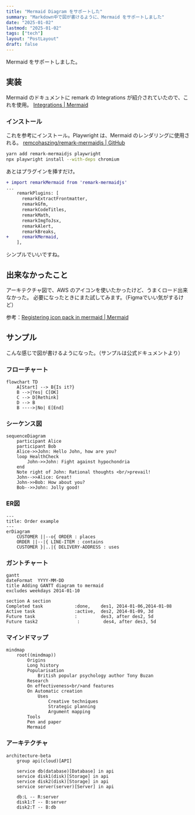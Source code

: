 ```yaml
---
title: "Mermaid Diagram をサポートした"
summary: "Markdown中で図が書けるように、Mermaid をサポートしました"
date: "2025-01-02"
lastmod: "2025-01-02"
tags: ["tech"]
layout: "PostLayout"
draft: false
---
```


Mermaid をサポートしました。

## 実装

Mermaid のドキュメントに remark の Integrations が紹介されていたので、これを使用。
[Integrations | Mermaid](https://mermaid.js.org/ecosystem/integrations-community.html#:~:text=remark-,remark%2Dmermaidjs,-Sphinx)

### インストール

これを参考にインストール。Playwright は、Mermaid のレンダリングに使用される。
[remcohaszing/remark-mermaidjs | GitHub](https://github.com/remcohaszing/remark-mermaidjs)

```bash
yarn add remark-mermaidjs playwright
npx playwright install --with-deps chromium
```

あとはプラグインを挿すだけ。

```diff
+ import remarkMermaid from 'remark-mermaidjs'
...
    remarkPlugins: [
      remarkExtractFrontmatter,
      remarkGfm,
      remarkCodeTitles,
      remarkMath,
      remarkImgToJsx,
      remarkAlert,
      remarkBreaks,
+     remarkMermaid,
    ],
```

シンプルでいいですね。

## 出来なかったこと

アーキテクチャ図で、AWS のアイコンを使いたかったけど、うまくロード出来なかった。
必要になったときにまた試してみます。（Figmaでいい気がするけど）

参考：[Registering icon pack in mermaid | Mermaid](https://mermaid.js.org/config/icons.html)

## サンプル

こんな感じで図が書けるようになった。（サンプルは公式ドキュメントより）

### フローチャート

```mermaid
flowchart TD
    A[Start] --> B{Is it?}
    B -->|Yes| C[OK]
    C --> D[Rethink]
    D --> B
    B ---->|No| E[End]
```

### シーケンス図

```mermaid
sequenceDiagram
    participant Alice
    participant Bob
    Alice->>John: Hello John, how are you?
    loop HealthCheck
        John->>John: Fight against hypochondria
    end
    Note right of John: Rational thoughts <br/>prevail!
    John-->>Alice: Great!
    John->>Bob: How about you?
    Bob-->>John: Jolly good!
```

### ER図

```mermaid
---
title: Order example
---
erDiagram
    CUSTOMER ||--o{ ORDER : places
    ORDER ||--|{ LINE-ITEM : contains
    CUSTOMER }|..|{ DELIVERY-ADDRESS : uses
```

### ガントチャート

```mermaid
gantt
dateFormat  YYYY-MM-DD
title Adding GANTT diagram to mermaid
excludes weekdays 2014-01-10

section A section
Completed task            :done,    des1, 2014-01-06,2014-01-08
Active task               :active,  des2, 2014-01-09, 3d
Future task               :         des3, after des2, 5d
Future task2               :         des4, after des3, 5d
```

### マインドマップ

```mermaid
mindmap
    root((mindmap))
        Origins
        Long history
        Popularisation
            British popular psychology author Tony Buzan
        Research
        On effectiveness<br/>and features
        On Automatic creation
            Uses
                Creative techniques
                Strategic planning
                Argument mapping
        Tools
        Pen and paper
        Mermaid
```

### アーキテクチャ

```mermaid
architecture-beta
    group api(cloud)[API]

    service db(database)[Database] in api
    service disk1(disk)[Storage] in api
    service disk2(disk)[Storage] in api
    service server(server)[Server] in api

    db:L -- R:server
    disk1:T -- B:server
    disk2:T -- B:db
```

